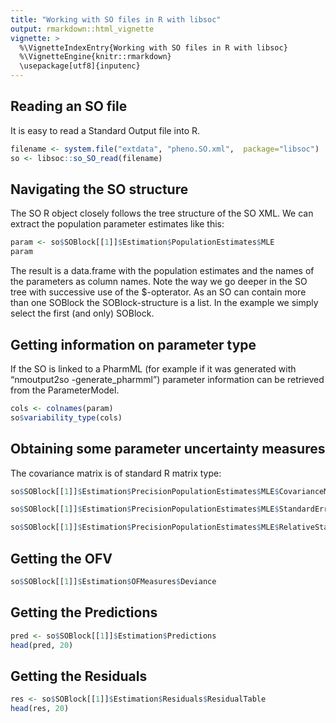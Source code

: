 ```yaml
---
title: "Working with SO files in R with libsoc"
output: rmarkdown::html_vignette
vignette: >
  %\VignetteIndexEntry{Working with SO files in R with libsoc}
  %\VignetteEngine{knitr::rmarkdown}
  \usepackage[utf8]{inputenc}
---
```


## Reading an SO file
It is easy to read a Standard Output file into R.

```r
filename <- system.file("extdata", "pheno.SO.xml",  package="libsoc")
so <- libsoc::so_SO_read(filename)
```

## Navigating the SO structure
The SO R object closely follows the tree structure of the SO XML. We can extract the population parameter estimates like this:

```r
param <- so$SOBlock[[1]]$Estimation$PopulationEstimates$MLE
param
```

The result is a data.frame with the population estimates and the names of the parameters as column names. Note the way we go deeper in the SO tree with successive use of the $-opterator. As an SO can contain more than one SOBlock the SOBlock-structure is a list. In the example we simply select the first (and only) SOBlock.

## Getting information on parameter type
If the SO is linked to a PharmML (for example if it was generated with "nmoutput2so -generate_pharmml") parameter information can be retrieved from the ParameterModel.

```r
cols <- colnames(param)
so$variability_type(cols)
```

## Obtaining some parameter uncertainty measures

The covariance matrix is of standard R matrix type:

```r
so$SOBlock[[1]]$Estimation$PrecisionPopulationEstimates$MLE$CovarianceMatrix
```

```r
so$SOBlock[[1]]$Estimation$PrecisionPopulationEstimates$MLE$StandardError
```

```r
so$SOBlock[[1]]$Estimation$PrecisionPopulationEstimates$MLE$RelativeStandardError
```

## Getting the OFV

```r
so$SOBlock[[1]]$Estimation$OFMeasures$Deviance
```

## Getting the Predictions
```r
pred <- so$SOBlock[[1]]$Estimation$Predictions
head(pred, 20)
```

## Getting the Residuals
```r
res <- so$SOBlock[[1]]$Estimation$Residuals$ResidualTable
head(res, 20)
```